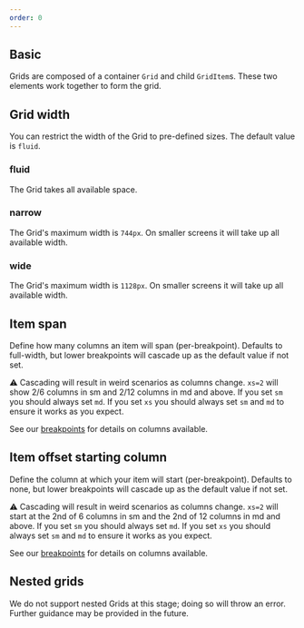 ```yaml
---
order: 0
---
```



## Basic

Grids are composed of a container `Grid` and child `GridItem`s. These two elements work together to form the grid.

<Example Component={Grid} packageName="@atlaskit/grid" />

## Grid width

You can restrict the width of the Grid to pre-defined sizes.  The default value is `fluid`.

### fluid

The Grid takes all available space.

<Example Component={GridFluid} packageName="@atlaskit/grid" />

### narrow

The Grid's maximum width is `744px`.  On smaller screens it will take up all available width.

<Example Component={GridNarrow} packageName="@atlaskit/grid" />

### wide

The Grid's maximum width is `1128px`.  On smaller screens it will take up all available width.

<Example Component={GridWide} packageName="@atlaskit/grid" />

## Item span

Define how many columns an item will span (per-breakpoint).  Defaults to full-width, but lower breakpoints will cascade up as the default value if not set.

⚠️ Cascading will result in weird scenarios as columns change.  `xs=2` will show 2/6 columns in sm and 2/12 columns in md and above.  If you set `sm` you should always set `md`.  If you set `xs` you should always set `sm` and `md` to ensure it works as you expect.

See our [breakpoints](../usage) for details on columns available.

<Example Component={ItemSpan} packageName="@atlaskit/grid" />

## Item offset starting column

Define the column at which your item will start (per-breakpoint).  Defaults to none, but lower breakpoints will cascade up as the default value if not set.

⚠️ Cascading will result in weird scenarios as columns change.  `xs=2` will start at the 2nd of 6 columns in sm and the 2nd of 12 columns in md and above.  If you set `sm` you should always set `md`.  If you set `xs` you should always set `sm` and `md` to ensure it works as you expect.

See our [breakpoints](../usage) for details on columns available.

<Example Component={ItemOffset} packageName="@atlaskit/grid" />

## Nested grids

We do not support nested Grids at this stage; doing so will throw an error.  Further guidance may be provided in the future.
